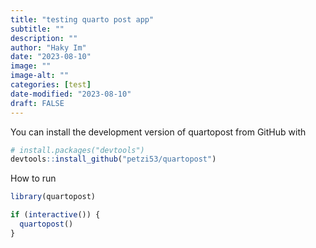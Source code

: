 ```yaml
---
title: "testing quarto post app"
subtitle: ""
description: ""
author: "Haky Im"
date: "2023-08-10"
image: ""
image-alt: ""
categories: [test]
date-modified: "2023-08-10"
draft: FALSE
---
```


You can install the development version of quartopost from GitHub with

```r
# install.packages("devtools")
devtools::install_github("petzi53/quartopost")
```

How to run
```r
library(quartopost)

if (interactive()) {
  quartopost()
}
```
